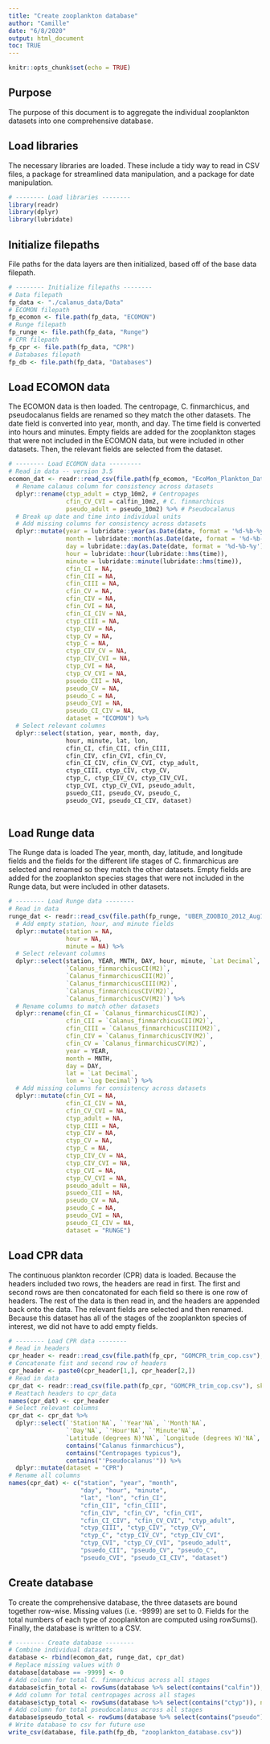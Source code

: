 ```yaml
---
title: "Create zooplankton database"
author: "Camille"
date: "6/8/2020"
output: html_document
toc: TRUE
---
```


```r
knitr::opts_chunk$set(echo = TRUE)
```

## Purpose

The purpose of this document is to aggregate the individual zooplankton datasets into one comprehensive database.  

## Load libraries

The necessary libraries are loaded.  These include a tidy way to read in CSV files, a package for streamlined data manipulation, and a package for date manipulation.

```r
# -------- Load libraries --------
library(readr)
library(dplyr)
library(lubridate)
```

## Initialize filepaths

File paths for the data layers are then initialized, based off of the base data filepath.  

```r
# -------- Initialize filepaths --------
# Data filepath
fp_data <- "./calanus_data/Data"
# ECOMON filepath
fp_ecomon <- file.path(fp_data, "ECOMON")
# Runge filepath
fp_runge <- file.path(fp_data, "Runge")
# CPR filepath
fp_cpr <- file.path(fp_data, "CPR")
# Databases filepath
fp_db <- file.path(fp_data, "Databases")
```

## Load ECOMON data

The ECOMON data is then loaded.  The centropage, C. finmarchicus, and pseudocalanus fields are renamed so they match the other datasets.  The date field is converted into year, month, and day.  The time field is converted into hours and minutes.  Empty fields are added for the zooplankton stages that were not included in the ECOMON data, but were included in other datasets.  Then, the relevant fields are selected from the dataset.  

```r
# -------- Load ECOMON data ---------
# Read in data -- version 3.5
ecomon_dat <- readr::read_csv(file.path(fp_ecomon, "EcoMon_Plankton_Data_v3_5.csv")) %>%
  # Rename calanus column for consistency across datasets
  dplyr::rename(ctyp_adult = ctyp_10m2, # Centropages
                cfin_CV_CVI = calfin_10m2, # C. finmarchicus
                pseudo_adult = pseudo_10m2) %>% # Pseudocalanus
  # Break up date and time into individual units
  # Add missing columns for consistency across datasets
  dplyr::mutate(year = lubridate::year(as.Date(date, format = '%d-%b-%y')),
                month = lubridate::month(as.Date(date, format = '%d-%b-%y')),
                day = lubridate::day(as.Date(date, format = '%d-%b-%y')),
                hour = lubridate::hour(lubridate::hms(time)),
                minute = lubridate::minute(lubridate::hms(time)),
                cfin_CI = NA,
                cfin_CII = NA,
                cfin_CIII = NA,
                cfin_CV = NA,
                cfin_CIV = NA,
                cfin_CVI = NA,
                cfin_CI_CIV = NA,
                ctyp_CIII = NA,
                ctyp_CIV = NA, 
                ctyp_CV = NA,
                ctyp_C = NA, 
                ctyp_CIV_CV = NA, 
                ctyp_CIV_CVI = NA,
                ctyp_CVI = NA,
                ctyp_CV_CVI = NA, 
                psuedo_CII = NA,
                pseudo_CV = NA, 
                pseudo_C = NA, 
                pseudo_CVI = NA, 
                pseudo_CI_CIV = NA,
                dataset = "ECOMON") %>%
  # Select relevant columns
  dplyr::select(station, year, month, day, 
                hour, minute, lat, lon,
                cfin_CI, cfin_CII, cfin_CIII,
                cfin_CIV, cfin_CVI, cfin_CV,
                cfin_CI_CIV, cfin_CV_CVI, ctyp_adult,
                ctyp_CIII, ctyp_CIV, ctyp_CV,
                ctyp_C, ctyp_CIV_CV, ctyp_CIV_CVI,
                ctyp_CVI, ctyp_CV_CVI, pseudo_adult, 
                psuedo_CII, pseudo_CV, pseudo_C, 
                pseudo_CVI, pseudo_CI_CIV, dataset)
  
```

## Load Runge data

The Runge data is loaded  The year, month, day, latitude, and longitude fields and the fields for the different life stages of C. finmarchicus are selected and renamed so they match the other datasets.  Empty fields are added for the zooplankton species stages that were not included in the Runge data, but were included in other datasets.  

```r
# -------- Load Runge data --------
# Read in data
runge_dat <- readr::read_csv(file.path(fp_runge, "UBER_ZOOBIO_2012_Aug16_2017_edit4GAMM.csv")) %>%
  # Add empty station, hour, and minute fields
  dplyr::mutate(station = NA,
                hour = NA, 
                minute = NA) %>%
  # Select relevant columns
  dplyr::select(station, YEAR, MNTH, DAY, hour, minute, `Lat Decimal`, `Log Decimal`, 
                `Calanus_finmarchicusCI(M2)`,
                `Calanus_finmarchicusCII(M2)`,
                `Calanus_finmarchicusCIII(M2)`,
                `Calanus_finmarchicusCIV(M2)`,
                `Calanus_finmarchicusCV(M2)`) %>%
  # Rename columns to match other datasets
  dplyr::rename(cfin_CI = `Calanus_finmarchicusCI(M2)`,
                cfin_CII = `Calanus_finmarchicusCII(M2)`,
                cfin_CIII = `Calanus_finmarchicusCIII(M2)`,
                cfin_CIV = `Calanus_finmarchicusCIV(M2)`,
                cfin_CV = `Calanus_finmarchicusCV(M2)`,
                year = YEAR,
                month = MNTH,
                day = DAY,
                lat = `Lat Decimal`,
                lon = `Log Decimal`) %>%
  # Add missing columns for consistency across datasets
  dplyr::mutate(cfin_CVI = NA,
                cfin_CI_CIV = NA,
                cfin_CV_CVI = NA,
                ctyp_adult = NA,
                ctyp_CIII = NA,
                ctyp_CIV = NA, 
                ctyp_CV = NA,
                ctyp_C = NA, 
                ctyp_CIV_CV = NA, 
                ctyp_CIV_CVI = NA,
                ctyp_CVI = NA,
                ctyp_CV_CVI = NA, 
                pseudo_adult = NA,
                psuedo_CII = NA,
                pseudo_CV = NA, 
                pseudo_C = NA, 
                pseudo_CVI = NA, 
                pseudo_CI_CIV = NA,
                dataset = "RUNGE")
```

## Load CPR data

The continuous plankton recorder (CPR) data is loaded.  Because the headers included two rows, the headers are read in first.  The first and second rows are then concatonated for each field so there is one row of headers.  The rest of the data is then read in, and the headers are appended back onto the data.  The relevant fields are selected and then renamed.  Because this dataset has all of the stages of the zooplankton species of interest, we did not have to add empty fields.    

```r
# -------- Load CPR data --------
# Read in headers
cpr_header <- readr::read_csv(file.path(fp_cpr, "GOMCPR_trim_cop.csv"), n_max = 2, col_names = FALSE)
# Concatonate fist and second row of headers
cpr_header <- paste0(cpr_header[1,], cpr_header[2,])
# Read in data
cpr_dat <- readr::read_csv(file.path(fp_cpr, "GOMCPR_trim_cop.csv"), skip = 2, col_names = FALSE)
# Reattach headers to cpr_data
names(cpr_dat) <- cpr_header
# Select relevant columns
cpr_dat <- cpr_dat %>% 
  dplyr::select(`'Station'NA`, `'Year'NA`, `'Month'NA`,
                `'Day'NA`, `'Hour'NA`, `'Minute'NA`, 
                `Latitude (degrees N)'NA`, `Longitude (degrees W)'NA`,
                contains("Calanus finmarchicus"),
                contains("Centropages typicus"),
                contains("'Pseudocalanus'")) %>%
  dplyr::mutate(dataset = "CPR")
# Rename all columns
names(cpr_dat) <- c("station", "year", "month",
                    "day", "hour", "minute", 
                    "lat", "lon", "cfin_CI", 
                    "cfin_CII", "cfin_CIII", 
                    "cfin_CIV", "cfin_CV", "cfin_CVI", 
                    "cfin_CI_CIV", "cfin_CV_CVI", "ctyp_adult",
                    "ctyp_CIII", "ctyp_CIV", "ctyp_CV",
                    "ctyp_C", "ctyp_CIV_CV", "ctyp_CIV_CVI",
                    "ctyp_CVI", "ctyp_CV_CVI", "pseudo_adult",
                    "psuedo_CII", "pseudo_CV", "pseudo_C", 
                    "pseudo_CVI", "pseudo_CI_CIV", "dataset")
```

## Create database

To create the comprehensive database, the three datasets are bound together row-wise.  Missing values (i.e. -9999) are set to 0.  Fields for the total numbers of each type of zooplankton are computed using rowSums().  Finally, the database is written to a CSV. 

```r
# -------- Create database --------
# Combine individual datasets
database <- rbind(ecomon_dat, runge_dat, cpr_dat) 
# Replace missing values with 0
database[database == -9999] <- 0
# Add column for total C. finmarchicus across all stages
database$cfin_total <- rowSums(database %>% select(contains("calfin")), na.rm = TRUE)
# Add column for total centropages across all stages
database$ctyp_total <- rowSums(database %>% select(contains("ctyp")), na.rm = TRUE)
# Add column for total pseudocalanus across all stages
database$pseudo_total <- rowSums(database %>% select(contains("pseudo")), na.rm = TRUE)
# Write database to csv for future use
write_csv(database, file.path(fp_db, "zooplankton_database.csv"))
```


